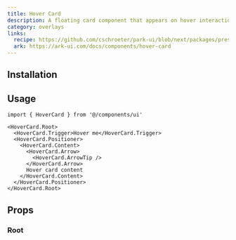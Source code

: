 ```yaml
---
title: Hover Card
description: A floating card component that appears on hover interactions.
category: overlays
links:
  recipe: https://github.com/cschroeter/park-ui/blob/next/packages/preset/src/recipes/hover-card.ts
  ark: https://ark-ui.com/docs/components/hover-card
---
```


<ComponentExample name="basic" />

## Installation

<InstallationGuide />

## Usage

```tsx
import { HoverCard } from '@/components/ui'
```

```tsx
<HoverCard.Root>
  <HoverCard.Trigger>Hover me</HoverCard.Trigger>
  <HoverCard.Positioner>
    <HoverCard.Content>
      <HoverCard.Arrow>
        <HoverCard.ArrowTip />
      </HoverCard.Arrow>
      Hover card content
    </HoverCard.Content>
  </HoverCard.Positioner>
</HoverCard.Root>
```

## Props

### Root

<PropsTable part="Root" />


